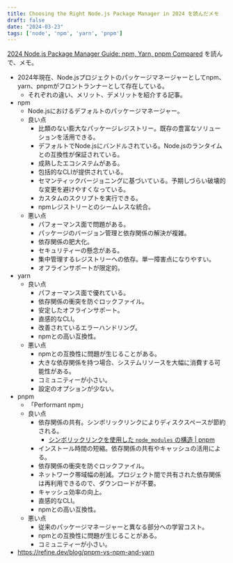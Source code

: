 ```yaml
---
title: Choosing the Right Node.js Package Manager in 2024 を読んだメモ
draft: false
date: "2024-03-23"
tags: ['node', 'npm', 'yarn', 'pnpm']
---
```


[2024 Node.js Package Manager Guide: npm, Yarn, pnpm Compared](https://nodesource.com/blog/nodejs-package-manager-comparative-guide-2024/) を読んで、メモ。

- 2024年現在、Node.jsプロジェクトのパッケージマネージャーとしてnpm、yarn、pnpmがフロントランナーとして存在している。
  - それぞれの違い、メリット、デメリットを紹介する記事。
- npm
  - Node.jsにおけるデフォルトのパッケージマネージャー。
  - 良い点
    - 比類のない膨大なパッケージレジストリー。既存の豊富なソリューションを活用できる。
    - デフォルトでNode.jsにバンドルされている。Node.jsのランタイムとの互換性が保証されている。
    - 成熟したエコシステムがある。
    - 包括的なCLIが提供されている。
    - セマンティックバージョニングに基づいている。予期しづらい破壊的な変更を避けやすくなっている。
    - カスタムのスクリプトを実行できる。
    - npmレジストリーとのシームレスな統合。
  - 悪い点
    - パフォーマンス面で問題がある。
    - パッケージのバージョン管理と依存関係の解決が複雑。
    - 依存関係の肥大化。
    - セキュリティーの懸念がある。
    - 集中管理するレジストリーへの依存。単一障害点になりやすい。
    - オフラインサポートが限定的。
- yarn
  - 良い点
    - パフォーマンス面で優れている。
    - 依存関係の衝突を防ぐロックファイル。
    - 安定したオフラインサポート。
    - 直感的なCLI。
    - 改善されているエラーハンドリング。
    - npmとの高い互換性。
  - 悪い点
    - npmとの互換性に問題が生じることがある。
    - 大きな依存関係を持つ場合、システムリソースを大幅に消費する可能性がある。
    - コミュニティーが小さい。
    - 設定のオプションが少ない。
- pnpm
  - 「Performant npm」
  - 良い点
    - 依存関係の共有。シンボリックリンクによりディスクスペースが節約される。
      - [シンボリックリンクを使用した `node_modules` の構造 | pnpm](https://pnpm.io/ja/symlinked-node-modules-structure)
    - インストール時間の短縮。依存関係の共有やキャッシュの活用による。
    - 依存関係の衝突を防ぐロックファイル。
    - ネットワーク帯域幅の削減。プロジェクト間で共有された依存関係は再利用できるので、ダウンロードが不要。
    - キャッシュ効率の向上。
    - 直感的なCLI。
    - npmとの高い互換性。
  - 悪い点
    - 従来のパッケージマネージャーと異なる部分への学習コスト。
    - npmとの互換性に問題が生じることがある。
    - コミュニティーが小さい。
- https://refine.dev/blog/pnpm-vs-npm-and-yarn